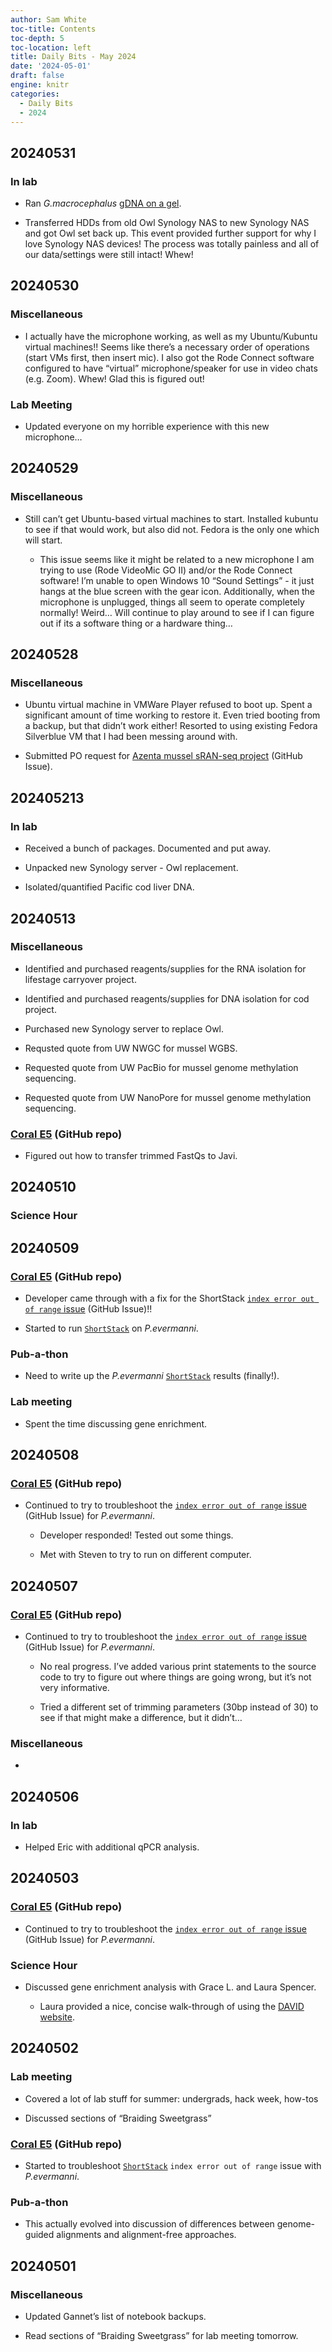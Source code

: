 ```yaml
---
author: Sam White
toc-title: Contents
toc-depth: 5
toc-location: left
title: Daily Bits - May 2024
date: '2024-05-01'
draft: false
engine: knitr
categories: 
  - Daily Bits
  - 2024
---
```

## 20240531

### In lab

- Ran _G.macrocephalus_ [gDNA on a gel](../2024-05-31-Agarose-Gel---G.macrocephalus-gDNA-from-20240521/index.qmd).

- Transferred HDDs from old Owl Synology NAS to new Synology NAS and got Owl set back up. This event provided further support for why I love Synology NAS devices! The process was totally painless and all of our data/settings were still intact! Whew!

## 20240530

### Miscellaneous

- I actually have the microphone working, as well as my Ubuntu/Kubuntu virtual machines!! Seems like there's a necessary order of operations (start VMs first, then insert mic). I also got the Rode Connect software configured to have "virtual" microphone/speaker for use in video chats (e.g. Zoom). Whew! Glad this is figured out!

### Lab Meeting

- Updated everyone on my horrible experience with this new microphone...

## 20240529

### Miscellaneous

- Still can't get Ubuntu-based virtual machines to start. Installed kubuntu to see if that would work, but also did not. Fedora is the only one which will start.

  - This issue seems like it might be related to a new microphone I am trying to use (Rode VideoMic GO II) and/or the Rode Connect software! I'm unable to open Windows 10 "Sound Settings" - it just hangs at the blue screen with the gear icon. Additionally, when the microphone is unplugged, things all seem to operate completely normally! Weird... Will continue to play around to see if I can figure out if its a software thing or a hardware thing...


## 20240528

### Miscellaneous

-   Ubuntu virtual machine in VMWare Player refused to boot up. Spent a significant amount of time working to restore it. Even tried booting from a backup, but that didn't work either! Resorted to using existing Fedora Silverblue VM that I had been messing around with.

-   Submitted PO request for [Azenta mussel sRAN-seq project](https://github.com/RobertsLab/resources/issues/1902#issuecomment-2129794535) (GitHub Issue).

## 202405213

### In lab

-   Received a bunch of packages. Documented and put away.

-   Unpacked new Synology server - Owl replacement.

-   Isolated/quantified Pacific cod liver DNA.

## 20240513

### Miscellaneous

-   Identified and purchased reagents/supplies for the RNA isolation for lifestage carryover project.

-   Identified and purchased reagents/supplies for DNA isolation for cod project.

-   Purchased new Synology server to replace Owl.

-   Requsted quote from UW NWGC for mussel WGBS.

-   Requested quote from UW PacBio for mussel genome methylation sequencing.

-   Requested quote from UW NanoPore for mussel genome methylation sequencing.

### [Coral E5](https://github.com/urol-e5/deep-dive) (GitHub repo)

-   Figured out how to transfer trimmed FastQs to Javi.

## 20240510

### Science Hour

## 20240509

### [Coral E5](https://github.com/urol-e5/deep-dive) (GitHub repo)

-   Developer came through with a fix for the ShortStack [`index error out of range` issue](https://github.com/MikeAxtell/ShortStack/issues/146#issuecomment-2093495262) (GitHub Issue)!!

-   Started to run [`ShortStack`](https://github.com/MikeAxtell/ShortStack) on *P.evermanni*.

### Pub-a-thon

-   Need to write up the *P.evermanni* [`ShortStack`](https://github.com/MikeAxtell/ShortStack) results (finally!).

### Lab meeting

-   Spent the time discussing gene enrichment.

## 20240508

### [Coral E5](https://github.com/urol-e5/deep-dive) (GitHub repo)

-   Continued to try to troubleshoot the [`index error out of range` issue](https://github.com/MikeAxtell/ShortStack/issues/146#issuecomment-2093495262) (GitHub Issue) for *P.evermanni*.

    -   Developer responded! Tested out some things.

    -   Met with Steven to try to run on different computer.

## 20240507

### [Coral E5](https://github.com/urol-e5/deep-dive) (GitHub repo)

-   Continued to try to troubleshoot the [`index error out of range` issue](https://github.com/MikeAxtell/ShortStack/issues/146#issuecomment-2093495262) (GitHub Issue) for *P.evermanni*.

    -   No real progress. I've added various print statements to the source code to try to figure out where things are going wrong, but it's not very informative.

    -   Tried a different set of trimming parameters (30bp instead of 30) to see if that might make a difference, but it didn't...

### Miscellaneous

-   

## 20240506

### In lab

-   Helped Eric with additional qPCR analysis.

## 20240503

### [Coral E5](https://github.com/urol-e5/deep-dive) (GitHub repo)

-   Continued to try to troubleshoot the [`index error out of range` issue](https://github.com/MikeAxtell/ShortStack/issues/146#issuecomment-2093495262) (GitHub Issue) for *P.evermanni*.

### Science Hour

-   Discussed gene enrichment analysis with Grace L. and Laura Spencer.

    -   Laura provided a nice, concise walk-through of using the [DAVID website](https://david.ncifcrf.gov/tools.jsp).

## 20240502

### Lab meeting

-   Covered a lot of lab stuff for summer: undergrads, hack week, how-tos

-   Discussed sections of "Braiding Sweetgrass"

### [Coral E5](https://github.com/urol-e5/deep-dive) (GitHub repo)

-   Started to troubleshoot [`ShortStack`](https://github.com/MikeAxtell/ShortStack) `index error out of range` issue with *P.evermanni*.

### Pub-a-thon

-   This actually evolved into discussion of differences between genome-guided alignments and alignment-free approaches.

## 20240501

### Miscellaneous

-   Updated Gannet's list of notebook backups.

-   Read sections of "Braiding Sweetgrass" for lab meeting tomorrow.
